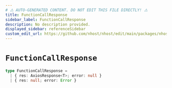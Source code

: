 ```yaml
---
# ⚠️ AUTO-GENERATED CONTENT. DO NOT EDIT THIS FILE DIRECTLY! ⚠️
title: FunctionCallResponse
sidebar_label: FunctionCallResponse
description: No description provided.
displayed_sidebar: referenceSidebar
custom_edit_url: https://github.com/nhost/nhost/edit/main/packages/nhost-js/src/utils/types.ts#L64
---
```


# `FunctionCallResponse`

```ts
type FunctionCallResponse =
  | { res: AxiosResponse<T>; error: null }
  | { res: null; error: Error }
```
